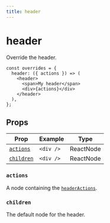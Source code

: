 ```yaml
---
title: header
---
```


# header

Override the header.

```tsx showLineNumbers copy
const overrides = {
  header: ({ actions }) => (
    <header>
      <span>My header</span>
      <div>{actions}</div>
    </header>
  ),
};
```

## Props

| Prop                    | Example   | Type      |
| ----------------------- | --------- | --------- |
| [`actions`](#actions)   | `<div />` | ReactNode |
| [`children`](#children) | `<div />` | ReactNode |

### `actions`

A node containing the [`headerActions`](header-actions).

### `children`

The default node for the header.
